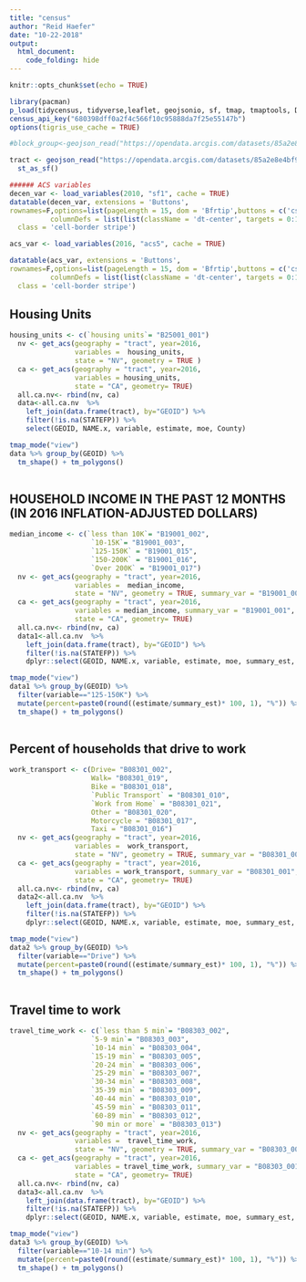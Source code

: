 ```yaml
---
title: "census"
author: "Reid Haefer"
date: "10-22-2018"
output: 
  html_document:
    code_folding: hide
---
```


```r
knitr::opts_chunk$set(echo = TRUE)
```
 
```r
library(pacman)
p_load(tidycensus, tidyverse,leaflet, geojsonio, sf, tmap, tmaptools, DT)
census_api_key("680398dff0a2f4c566f10c95888da7f25e55147b")
options(tigris_use_cache = TRUE)
```
```r
#block_group<-geojson_read("https://opendata.arcgis.com/datasets/85a2e8e4bf994742a5855c1339517681_2.geojson", what="sp") %>% st_as_sf()

tract <- geojson_read("https://opendata.arcgis.com/datasets/85a2e8e4bf994742a5855c1339517681_3.geojson", what="sp") %>%
  st_as_sf()

###### ACS variables
decen_var <- load_variables(2010, "sf1", cache = TRUE)
datatable(decen_var, extensions = 'Buttons',
rownames=F,options=list(pageLength = 15, dom = 'Bfrtip',buttons = c('csv','pdf'), 
          columnDefs = list(list(className = 'dt-center', targets = 0:1))), 
  class = 'cell-border stripe')

acs_var <- load_variables(2016, "acs5", cache = TRUE)

datatable(acs_var, extensions = 'Buttons',
rownames=F,options=list(pageLength = 15, dom = 'Bfrtip',buttons = c('csv','pdf'), 
          columnDefs = list(list(className = 'dt-center', targets = 0:1))), 
  class = 'cell-border stripe')

```
## Housing Units

```r
housing_units <- c(`housing units`= "B25001_001")
  nv <- get_acs(geography = "tract", year=2016, 
                variables =  housing_units, 
                state = "NV", geometry = TRUE )
  ca <- get_acs(geography = "tract", year=2016, 
                variables = housing_units, 
                state = "CA", geometry= TRUE)
  all.ca.nv<- rbind(nv, ca)
  data<-all.ca.nv  %>%
    left_join(data.frame(tract), by="GEOID") %>%
    filter(!is.na(STATEFP)) %>%
    select(GEOID, NAME.x, variable, estimate, moe, County)
```

```r
tmap_mode("view")
data %>% group_by(GEOID) %>% 
  tm_shape() + tm_polygons()
  
```
## HOUSEHOLD INCOME IN THE PAST 12 MONTHS (IN 2016 INFLATION-ADJUSTED DOLLARS)

```r
median_income <- c(`less than 10K`= "B19001_002",
                    `10-15K`= "B19001_003",
                    `125-150K` = "B19001_015",
                    `150-200K` = "B19001_016",
                    `Over 200K` = "B19001_017")
  nv <- get_acs(geography = "tract", year=2016, 
                variables =  median_income, 
                state = "NV", geometry = TRUE, summary_var = "B19001_001" )
  ca <- get_acs(geography = "tract", year=2016, 
                variables = median_income, summary_var = "B19001_001", 
                state = "CA", geometry= TRUE)
  all.ca.nv<- rbind(nv, ca)
  data1<-all.ca.nv  %>%
    left_join(data.frame(tract), by="GEOID") %>%
    filter(!is.na(STATEFP)) %>%
    dplyr::select(GEOID, NAME.x, variable, estimate, moe, summary_est, summary_moe, County)
```

```r
tmap_mode("view")
data1 %>% group_by(GEOID) %>% 
  filter(variable=="125-150K") %>%
  mutate(percent=paste0(round((estimate/summary_est)* 100, 1), "%")) %>%
  tm_shape() + tm_polygons()
  
```

## Percent of households that drive to work

```r
work_transport <- c(Drive= "B08301_002",
                    Walk= "B08301_019",
                    Bike = "B08301_018",
                    `Public Transport` = "B08301_010",
                    `Work from Home` = "B08301_021",
                    Other = "B08301_020",
                    Motorcycle = "B08301_017", 
                    Taxi = "B08301_016")
  nv <- get_acs(geography = "tract", year=2016, 
                variables =  work_transport, 
                state = "NV", geometry = TRUE, summary_var = "B08301_001" )
  ca <- get_acs(geography = "tract", year=2016, 
                variables = work_transport, summary_var = "B08301_001", 
                state = "CA", geometry= TRUE)
  all.ca.nv<- rbind(nv, ca)
  data2<-all.ca.nv  %>%
    left_join(data.frame(tract), by="GEOID") %>%
    filter(!is.na(STATEFP)) %>%
    dplyr::select(GEOID, NAME.x, variable, estimate, moe, summary_est, summary_moe, County)
```

```r
tmap_mode("view")
data2 %>% group_by(GEOID) %>% 
  filter(variable=="Drive") %>%
  mutate(percent=paste0(round((estimate/summary_est)* 100, 1), "%")) %>%
  tm_shape() + tm_polygons()
  
```

## Travel time to work

```r
travel_time_work <- c(`less than 5 min`= "B08303_002",
                    `5-9 min`= "B08303_003",
                    `10-14 min` = "B08303_004",
                    `15-19 min` = "B08303_005",
                    `20-24 min` = "B08303_006",
                    `25-29 min` = "B08303_007",
                    `30-34 min` = "B08303_008", 
                    `35-39 min` = "B08303_009",
                    `40-44 min` = "B08303_010",
                    `45-59 min` = "B08303_011",
                    `60-89 min` = "B08303_012",
                    `90 min or more` = "B08303_013")
  nv <- get_acs(geography = "tract", year=2016, 
                variables =  travel_time_work, 
                state = "NV", geometry = TRUE, summary_var = "B08303_001" )
  ca <- get_acs(geography = "tract", year=2016, 
                variables = travel_time_work, summary_var = "B08303_001", 
                state = "CA", geometry= TRUE)
  all.ca.nv<- rbind(nv, ca)
  data3<-all.ca.nv  %>%
    left_join(data.frame(tract), by="GEOID") %>%
    filter(!is.na(STATEFP)) %>%
    dplyr::select(GEOID, NAME.x, variable, estimate, moe, summary_est, summary_moe, County)
```

```r
tmap_mode("view")
data3 %>% group_by(GEOID) %>% 
  filter(variable=="10-14 min") %>%
  mutate(percent=paste0(round((estimate/summary_est)* 100, 1), "%")) %>%
  tm_shape() + tm_polygons()
  
```
